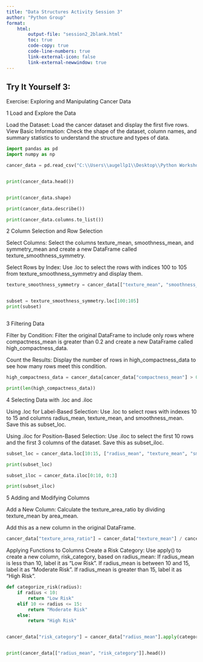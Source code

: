 ```yaml
---
title: "Data Structures Activity Session 3"
author: "Python Group"
format: 
    html:
        output-file: "session2_2blank.html"
        toc: true
        code-copy: true
        code-line-numbers: true
        link-external-icon: false
        link-external-newwindow: true
---
```



## Try It Yourself 3:

Exercise: Exploring and Manipulating Cancer Data


1 Load and Explore the Data

Load the Dataset: Load the cancer dataset and display the first five rows.
View Basic Information: Check the shape of the dataset, column names, and summary statistics to understand the structure and types of data.
```python
import pandas as pd
import numpy as np

cancer_data = pd.read_csv("C:\\Users\\augellp1\\Desktop\\Python Workshop\\Python-Workshop.github.io\\quarto\\session2b\\example_data\\Cancer_Data.csv")


print(cancer_data.head())


print(cancer_data.shape)

print(cancer_data.describe())

print(cancer_data.columns.to_list())


```


2 Column Selection and Row Selection

Select Columns: Select the columns texture_mean, smoothness_mean, and symmetry_mean and create a new DataFrame called texture_smoothness_symmetry.

Select Rows by Index: Use .loc to select the rows with indices 100 to 105 from texture_smoothness_symmetry and display them.
```python

texture_smoothness_symmetry = cancer_data[["texture_mean", "smoothness_mean", "symmetry_mean"]]


subset = texture_smoothness_symmetry.loc[100:105]
print(subset)



```


3 Filtering Data

Filter by Condition: Filter the original DataFrame to include only rows where compactness_mean is greater than 0.2 and create a new DataFrame called high_compactness_data.

Count the Results: Display the number of rows in high_compactness_data to see how many rows meet this condition.
```python

high_compactness_data = cancer_data[cancer_data["compactness_mean"] > 0.2]

print(len(high_compactness_data))


```


4 Selecting Data with .loc and .iloc

Using .loc for Label-Based Selection: Use .loc to select rows with indexes 10 to 15 and columns radius_mean, texture_mean, and smoothness_mean. Save this as subset_loc.

Using .iloc for Position-Based Selection: Use .iloc to select the first 10 rows and the first 3 columns of the dataset. Save this as subset_iloc.
```python

subset_loc = cancer_data.loc[10:15, ["radius_mean", "texture_mean", "smoothness_mean"]]

print(subset_loc)

subset_iloc = cancer_data.iloc[0:10, 0:3]

print(subset_iloc)
```


5 Adding and Modifying Columns

Add a New Column: Calculate the texture_area_ratio by dividing texture_mean by area_mean. 

Add this as a new column in the original DataFrame.
```python

cancer_data["texture_area_ratio"] = cancer_data["texture_mean"] / cancer_data["area_mean"]


```


Applying Functions to Columns
Create a Risk Category: Use apply() to create a new column, risk_category, based on radius_mean:
If radius_mean is less than 10, label it as "Low Risk".
If radius_mean is between 10 and 15, label it as "Moderate Risk".
If radius_mean is greater than 15, label it as "High Risk".
```python
def categorize_risk(radius):
    if radius < 10:
        return "Low Risk"
    elif 10 <= radius <= 15:
        return "Moderate Risk"
    else:
        return "High Risk"


cancer_data["risk_category"] = cancer_data["radius_mean"].apply(categorize_risk)


print(cancer_data[["radius_mean", "risk_category"]].head())

```

